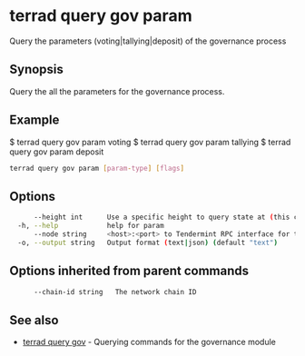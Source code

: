 # terrad query gov param

Query the parameters (voting|tallying|deposit) of the governance process

## Synopsis

Query the all the parameters for the governance process.

## Example
$ terrad query gov param voting
$ terrad query gov param tallying
$ terrad query gov param deposit

```sh Terrad
terrad query gov param [param-type] [flags]
```

## Options

```sh Terrad
      --height int      Use a specific height to query state at (this can error if the node is pruning state)
  -h, --help            help for param
      --node string     <host>:<port> to Tendermint RPC interface for this chain (default "tcp://localhost:26657")
  -o, --output string   Output format (text|json) (default "text")
```

## Options inherited from parent commands

```sh Terrad
      --chain-id string   The network chain ID
```

## See also

* [terrad query gov](terrad_query_gov.mdx)	 - Querying commands for the governance module


